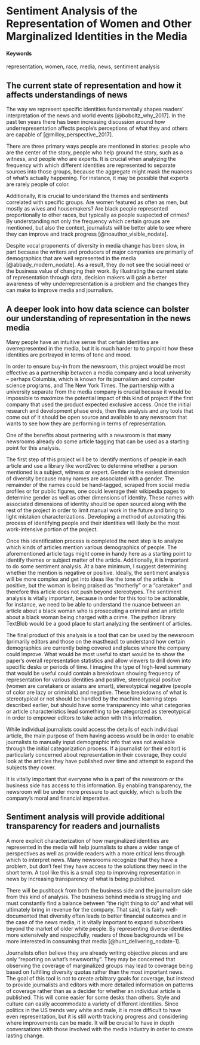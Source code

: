 # Sentiment Analysis of the Representation of Women and Other Marginalized Identities in the Media {#marginalized-identities-media-representation}

#### Keywords {-}

representation, women, race, media, news, sentiment analysis

## The current state of representation and how it affects understandings of news
The way we represent specific identities fundamentally shapes readers’ interpretation of the news and world events [@boboltz_why_2017]. In the past ten years there has been increasing discussion around how underrepresentation affects people’s perceptions of what they and others are capable of [@milloy_perspective_2017].

There are three primary ways people are mentioned in stories: people who are the center of the story, people who help ground the story, such as a witness, and people who are experts. It is crucial when analyzing the frequency with which different identities are represented to separate sources into those groups, because the aggregate might mask the nuances of what’s actually happening. For instance, it may be possible that experts are rarely people of color.

Additionally, it is crucial to understand the themes and sentiments correlated with specific groups. Are women featured as often as men, but mostly as wives and housemakers? Are black people represented proportionally to other races, but typically as people suspected of crimes? By understanding not only the frequency which certain groups are mentioned, but also the context, journalists will be better able to see where they can improve and track progress [@noauthor_visible_nodate].

Despite vocal proponents of diversity in media change has been slow, in part because the writers and producers of major companies are primarily of demographics that are well represented in the media [@abbady_modern_nodate]. As a result, they do not see the social need or the business value of changing their work. By illustrating the current state of representation through data, decision makers will gain a better awareness of why underrepresentation is a problem and the changes they can make to improve media and journalism.


## A deeper look into how data science can bolster our understanding of representation in the news media 
Many people have an intuitive sense that certain identities are overrepresented in the media, but it is much harder to to pinpoint how these identities are portrayed in terms of tone and mood.

In order to ensure buy-in from the newsroom, this project would be most effective as a partnership between a media company and a local university -- perhaps Columbia, which is known for its journalism and computer science programs, and The New York Times. The partnership with a university separate from the media company is crucial because it would be impossible to maximize the potential impact of this kind of project if the first company that used the product expected exclusive access. Once the initial research and development phase ends, then this analysis and any tools that come out of it should be open source and available to any newsroom that wants to see how they are performing in terms of representation.

One of the benefits about partnering with a newsroom is that many newsrooms already do some article tagging that can be used as a starting point for this analysis.

The first step of this project will be to identify mentions of people in each article and use a library like word2vec to determine whether a person mentioned is a subject, witness or expert. Gender is the easiest dimension of diversity because many names are associated with a gender. The remainder of the names could be hand-tagged, scraped from social media profiles or for public figures, one could leverage their wikipedia pages to determine gender as well as other dimensions of identity. These names with associated dimensions of identity should be open sourced along with the rest of the project in order to limit manual work in the future and bring to light mistaken characterizations. Developing a method of automating this process of identifying people and their identities will likely be the most work-intensive portion of the project.

Once this identification process is completed the next step is to analyze which kinds of articles mention various demographics of people. The aforementioned article tags might come in handy here as a starting point to identify themes or subject matter of the article. Additionally, it is important to do some sentiment analysis. At a bare minimum, I suggest determining whether the mention is negative or positive. Ideally, the sentiment analysis will be more complex and get into ideas like the tone of the article is positive, but the woman is being praised as "motherly" or a "caretaker" and therefore this article does not push beyond stereotypes. The sentiment analysis is vitally important, because in order for this tool to be actionable, for instance, we need to be able to understand the nuance between an article about a black woman who is prosecuting a criminal and an article about a black woman being charged with a crime. The python library TextBlob would be a good place to start analyzing the sentiment of articles.

The final product of this analysis is a tool that can be used by the newsroom (primarily editors and those on the masthead) to understand how certain demographics are currently being covered and places where the company could improve. What would be most useful to start would be to show the paper's overall representation statistics and allow viewers to drill down into specific desks or periods of time. I imagine the type of high-level summary that would be useful could contain a breakdown showing frequency of representation for various identities and positive, stereotypical positive (women are caretakers or asians are smart), stereotypical negative (people of color are lazy or criminals) and negative. These breakdowns of what is stereotypical or not should be handled by the machine learning steps described earlier, but should have some transparency into what categories or article characteristics lead something to be categorized as stereotypical in order to empower editors to take action with this information.

While individual journalists could access the details of each individual article, the main purpose of them having access would be in order to enable journalists to manually input demographic info that was not available through the initial categorization process. If a journalist (or their editor) is particularly concerned about representation in their coverage, they could look at the articles they have published over time and attempt to expand the subjects they cover.

It is vitally important that everyone who is a part of the newsroom or the business side has access to this information. By enabling transparency, the newsroom will be under more pressure to act quickly, which is both the company's moral and financial imperative.


## Sentiment analysis will provide additional transparency for readers and journalists
A more explicit characterization of how marginalized identities are represented in the media will help journalists to share a wider range of perspectives as well as provide readers with a more critical lens through which to interpret news. Many newsrooms recognize that they have a problem, but don't feel they have access to the solutions they need in the short term. A tool like this is a small step to improving representation in news by increasing transparency of what is being published.

There will be pushback from both the business side and the journalism side from this kind of analysis. The business behind media is struggling and must constantly find a balance between “the right thing to do” and what will ultimately bring in revenue for the company. That said, it is fairly well-documented that diversity often leads to better financial outcomes and in the case of the news media, it is vitally important to expand subscribers beyond the market of older white people. By representing diverse identities more extensively and respectfully, readers of those backgrounds will be more interested in consuming that media [@hunt_delivering_nodate-1].

Journalists often believe they are already writing objective pieces and are only “reporting on what’s newsworthy”. They may be concerned that observing the coverage of marginalized groups may lead to coverage being based on fulfilling diversity quotas rather than the most important news. The goal of this tool is not to create arbitrary goals for coverage, but instead to provide journalists and editors with more detailed information on patterns of coverage rather than as a decider for whether an individual article is published. This will come easier for some desks than others. Style and culture can easily accommodate a variety of different identities. Since politics in the US trends very white and male, it is more difficult to have even representation, but it is still worth tracking progress and considering where improvements can be made. It will be crucial to have in depth conversations with those involved with the media industry in order to create lasting change.
